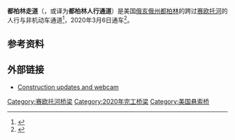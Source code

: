 {{Infobox Bridge
| bridge_name=Dublin Link
| image=Dublin Link 01.jpg
| image_size=
| caption=
| carries=人行道<br/>自行车道
| crosses=[[赛欧托河|赛欧托河]]
| locale={{USA}}[[俄亥俄州|俄亥俄州]][[都柏林_(俄亥俄州)|都柏林]]
| coordinates=
| owner=
| maint=
| designer= 
| architect=
| builder=
| begin=2017年2月
| complete=2020年3月
| open=2020年3月6日
| cost=2260万美元
| toll=
| traffic=
| design=单塔[[吊拉橋|吊桥]]
| material=钢筋混凝土
| length=232米
| width=4米
| height=52米
| mainspan=152米
| spans=
| piers=
| load=
| clearance=
| below=
| map_cue=
| map_text=
| map_image=
| map_width=
| lat=
| long=
| extra=
}}
'''都柏林走道'''（{{lang-en|Dublin Link}}，或译为'''都柏林人行通道'''）是美国[[俄亥俄州|俄亥俄州]][[都柏林_(俄亥俄州)|都柏林]]的跨过[[赛欧托河|赛欧托河]]的人行与非机动车通道<ref name="ThisWeek">{{cite web|last=Sole|first=Sarah|title=Updated: New bridge over Scioto River called Dublin Link|work=ThisWeek Community News|url=https://www.thisweeknews.com/news/20200304/updated-new-bridge-over-scioto-river-called-dublin-link|date=March 4, 2020|accessdate=March 12, 2020}}</ref>，2020年3月6日通车<ref name="10tv">{{cite web|title=Dublin cancels St. Patrick's Day parade, postpones Dublin Link Bridge opening|work=WBNS-10TV|url=https://www.10tv.com/article/dublin-cancels-st-patricks-day-parade-postpones-dublin-link-bridge-opening-2020-mar|date=March 10, 2020|accessdate=March 12, 2020}}</ref>。


==参考资料==
{{reflist}}
==外部链接==
{{Commons category}}
* [http://bridgestreet.dublinohiousa.gov/pedestrian-bridge/ Construction updates and webcam]

[[Category:赛欧托河桥梁|Category:赛欧托河桥梁]]
[[Category:2020年完工桥梁|Category:2020年完工桥梁]]
[[Category:美国悬索桥|Category:美国悬索桥]]